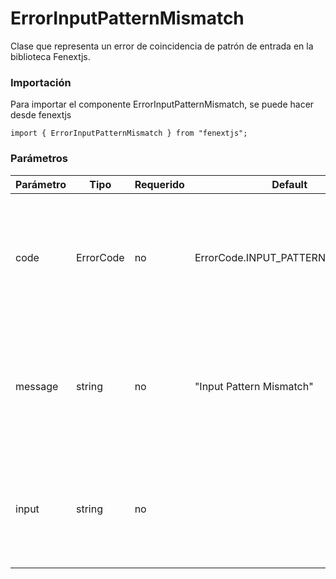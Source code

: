 # ErrorInputPatternMismatch

Clase que representa un error de coincidencia de patrón de entrada en la biblioteca Fenextjs.

### Importación

Para importar el componente ErrorInputPatternMismatch, se puede hacer desde fenextjs

```tsx copy
import { ErrorInputPatternMismatch } from "fenextjs";
```

### Parámetros

| Parámetro | Tipo      | Requerido | Default                          | Descripcion                                                                                               |
| --------- | --------- | --------- | -------------------------------- | --------------------------------------------------------------------------------------------------------- |
| code      | ErrorCode | no        | ErrorCode.INPUT_PATTERN_MISMATCH | Código de error específico que indica que la entrada no coincide con el patrón esperado.                  |
| message   | string    | no        | "Input Pattern Mismatch"         | Mensaje de error que describe la naturaleza del error cuando la entrada no cumple con el patrón esperado. |
| input     | string    | no        |                                  | Texto opcional que proporciona información sobre la entrada que causó el error.                           |
